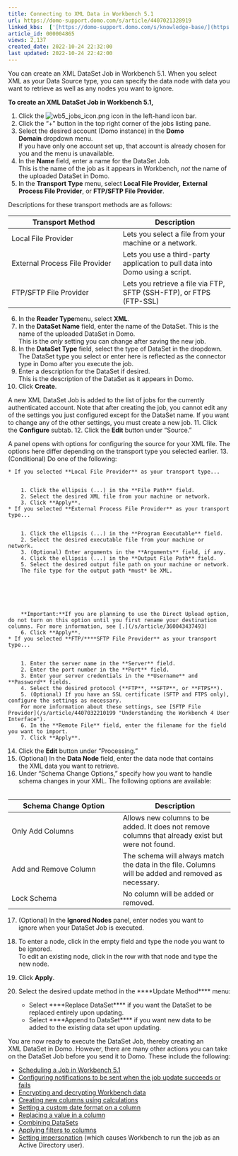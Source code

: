 ```yaml
---
title: Connecting to XML Data in Workbench 5.1
url: https://domo-support.domo.com/s/article/4407021328919
linked_kbs:  ['[https://domo-support.domo.com/s/knowledge-base/](https://domo-support.domo.com/s/knowledge-base/)', '[https://domo-support.domo.com/s/](https://domo-support.domo.com/s/)', '[https://domo-support.domo.com/s/topic/0TO5w000000ZammGAC](https://domo-support.domo.com/s/topic/0TO5w000000ZammGAC)', '[https://domo-support.domo.com/s/topic/0TO5w000000ZaoPGAS](https://domo-support.domo.com/s/topic/0TO5w000000ZaoPGAS)', '[https://domo-support.domo.com/s/topic/0TO5w000000ZapUGAS](https://domo-support.domo.com/s/topic/0TO5w000000ZapUGAS)', '[https://domo-support.domo.com/s/article/360043437493](https://domo-support.domo.com/s/article/360043437493)', '[https://domo-support.domo.com/s/article/4407032210199](https://domo-support.domo.com/s/article/4407032210199)', '[https://domo-support.domo.com/s/article/4404246789783](https://domo-support.domo.com/s/article/4404246789783)', '[https://domo-support.domo.com/s/article/4407013819671](https://domo-support.domo.com/s/article/4407013819671)', '[https://domo-support.domo.com/s/article/4407021587735](https://domo-support.domo.com/s/article/4407021587735)', '[https://domo-support.domo.com/s/article/4407012982295](https://domo-support.domo.com/s/article/4407012982295)', '[https://domo-support.domo.com/s/article/4407013674519](https://domo-support.domo.com/s/article/4407013674519)', '[https://domo-support.domo.com/s/article/4407022083351](https://domo-support.domo.com/s/article/4407022083351)', '[https://domo-support.domo.com/s/article/4407019431831](https://domo-support.domo.com/s/article/4407019431831)', '[https://domo-support.domo.com/s/article/4407013084439](https://domo-support.domo.com/s/article/4407013084439)', '[https://domo-support.domo.com/s/article/4407033576471](https://domo-support.domo.com/s/article/4407033576471)', '[https://domo-support.domo.com/s/article/4407021328919](https://domo-support.domo.com/s/article/4407021328919)', '[https://domo-support.domo.com/s/topic/0TO5w000000ZapUGAS/workbench-51](https://domo-support.domo.com/s/topic/0TO5w000000ZapUGAS/workbench-51)', '[https://domo-support.domo.com/s/article/360043429933](https://domo-support.domo.com/s/article/360043429933)', '[https://domo-support.domo.com/s/article/360043429953](https://domo-support.domo.com/s/article/360043429953)', '[https://domo-support.domo.com/s/article/360042925494](https://domo-support.domo.com/s/article/360042925494)', '[https://domo-support.domo.com/s/article/4408174643607](https://domo-support.domo.com/s/article/4408174643607)', '[https://domo-support.domo.com/s/article/360043429913](https://domo-support.domo.com/s/article/360043429913)', '[https://domo-support.domo.com/s/login/](https://domo-support.domo.com/s/login/)']
article_id: 000004865
views: 2,137
created_date: 2022-10-24 22:32:00
last updated: 2022-10-24 22:42:00
---
```




You can create an XML DataSet Job in Workbench 5.1. When you select XML as your Data Source type, you can specify the data node with data you want to retrieve as well as any nodes you want to ignore.


**To create an XML DataSet Job in Workbench 5.1,**


1. Click the ![wb5_jobs_icon.png](wb5_jobs_icon.png) icon in the left-hand icon bar.
2. Click the "+" button in the top right corner of the jobs listing pane.
3. Select the desired account (Domo instance) in the **Domo Domain** dropdown menu.  
If you have only one account set up, that account is already chosen for you and the menu is unavailable.
4. In the **Name** field, enter a name for the DataSet Job.  
This is the name of the job as it appears in Workbench, *not* the name of the uploaded DataSet in Domo.
5. In the **Transport Type** menu, select **Local File Provider,** **External Process File Provider**, or **FTP/SFTP File Provider**.  
  
Descriptions for these transport methods are as follows:



| Transport Method | Description |
| --- | --- |
| Local File Provider | Lets you select a file from your machine or a network. |
| External Process File Provider  | Lets you use a third-party application to pull data into Domo using a script.  |
| FTP/SFTP File Provider | Lets you retrieve a file via FTP, SFTP (SSH-FTP), or FTPS (FTP-SSL) |
6. In the **Reader Type**menu, select **XML**.
7. In the **DataSet Name** field, enter the name of the DataSet. This is the name of the uploaded DataSet in Domo.  
This is the *only* setting you can change after saving the new job.
8. In the **DataSet Type** field, select the type of DataSet in the dropdown.  
The DataSet type you select or enter here is reflected as the connector type in Domo after you execute the job.
9. Enter a description for the DataSet if desired.  
This is the description of the DataSet as it appears in Domo.
10. Click **Create**.  
  
A new XML DataSet Job is added to the list of jobs for the currently authenticated account. Note that after creating the job, you cannot edit any of the settings you just configured except for the DataSet name. If you want to change any of the other settings, you must create a new job.
11. Click the **Configure** subtab.
12. Click the **Edit** button under "Source."  
  
A panel opens with options for configuring the source for your XML file. The options here differ depending on the transport type you selected earlier.
13. (Conditional) Do one of the following:


	* If you selected **Local File Provider** as your transport type...
	
	
		1. Click the ellipsis (...) in the **File Path** field.
		2. Select the desired XML file from your machine or network.
		3. Click **Apply**.
	* If you selected **External Process File Provider** as your transport type...
	
	
		1. Click the ellipsis (...) in the **Program Executable** field.
		2. Select the desired executable file from your machine or network.
		3. (Optional) Enter arguments in the **Arguments** field, if any.
		4. Click the ellipsis (...) in the **Output File Path** field.
		5. Select the desired output file path on your machine or network.  
		The file type for the output path *must* be XML.
		
		
		
		
		 
		
		**Important:**If you are planning to use the Direct Upload option, do not turn on this option until you first rename your destination columns. For more information, see [.](/s/article/360043437493)
		6. Click **Apply**.
	* If you selected **FTP/****SFTP File Provider** as your transport type...
	
	
		1. Enter the server name in the **Server** field.
		2. Enter the port number in the **Port** field.
		3. Enter your server credentials in the **Username** and **Password** fields.
		4. Select the desired protocol (**FTP**, **SFTP**, or **FTPS**).
		5. (Optional) If you have an SSL certificate (SFTP and FTPS only), configure the settings as necessary.  
		For more information about these settings, see [SFTP File Provider](/s/article/4407032210199 "Understanding the Workbench 4 User Interface").
		6. In the **Remote File** field, enter the filename for the field you want to import.
		7. Click **Apply**.
14. Click the **Edit** button under "Processing."
15. (Optional) In the **Data Node** field, enter the data node that contains the XML data you want to retrieve.
16. Under "Schema Change Options," specify how you want to handle schema changes in your XML. The following options are available:  
 



| Schema Change Option | Description |
| --- | --- |
| Only Add Columns | Allows new columns to be added. It does not remove columns that already exist but were not found. |
| Add and Remove Column | The schema will always match the data in the file. Columns will be added and removed as necessary. |
| Lock Schema | No column will be added or removed. |
17. (Optional) In the **Ignored Nodes** panel, enter nodes you want to ignore when your DataSet Job is executed.
18. To enter a node, click in the empty field and type the node you want to be ignored.  
To edit an existing node, click in the row with that node and type the new node.
19. Click **Apply**.
20. Select the desired update method in the ****Update Method**** menu:


	* Select ****Replace DataSet**** if you want the DataSet to be replaced entirely upon updating.
	* Select ****Append to DataSet**** if you want new data to be added to the existing data set upon updating.


You are now ready to execute the DataSet Job, thereby creating an XML DataSet in Domo. However, there are many other actions you can take on the DataSet Job before you send it to Domo. These include the following:


* [Scheduling a Job in Workbench 5.1](/s/article/4404246789783 "Scheduling a Job in Workbench 4")
* [Configuring notifications to be sent when the job update succeeds or fails](/s/article/4407013819671 "Setting Notifications in Workbench 4")
* [Encrypting and decrypting Workbench data](/s/article/4407021587735 "Encrypting and Decrypting Workbench 4 Data")
* [Creating new columns using calculations](/s/article/4407012982295 "Creating Columns in Workbench 4 Using Calculations")
* [Setting a custom date format on a column](/s/article/4407013674519 "Setting a Custom Date Format on a Column in Workbench 4")
* [Replacing a value in a column](/s/article/4407022083351 "Replacing a Column Value in Workbench 4")
* [Combining DataSets](/s/article/4407019431831 "Combining DataSets in Workbench 4")
* [Applying filters to columns](/s/article/4407013084439 "Filtering Columns in Workbench 4")
* [Setting impersonation](/s/article/4407033576471) (which causes Workbench to run the job as an Active Directory user).
